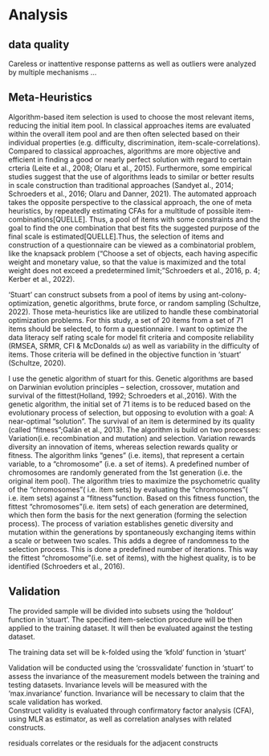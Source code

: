 # Analysis

## data quality 
Careless or inattentive response patterns as well as outliers were analyzed by multiple mechanisms ... 

## Meta-Heuristics
Algorithm-based item selection is used to choose the most relevant items, reducing the initial item pool. In classical approaches items are evaluated within the overall item pool and are then often selected based on their individual properties (e.g. difficulty, discrimination, item-scale-correlations).
Compared to classical approaches, algorithms are more objective and efficient in finding a good or nearly perfect solution with regard to certain crteria (Leite et al., 2008; Olaru et al., 2015). Furthermore, some empirical studies suggest that the use of algorithms leads to similar or better results in scale construction than traditional approaches (Sandyet al., 2014; Schroeders et al., 2016; Olaru and Danner, 2021). The automated approach takes the opposite perspective to the classical approach, the one of meta heuristics, by repeatedly estimating CFAs for a multitude of possible item-combinations[QUELLE]. Thus, a pool of items with some constraints and the goal to find the one combination that best fits the suggested purpose of the final scale is estimated[QUELLE].Thus, the selection of items and construction of a questionnaire can be viewed as a combinatorial problem, like the knapsack problem (“Choose a set of objects, each having aspecific weight and monetary value, so that the value is maximized and the total weight does not exceed a predetermined limit;”Schroeders et al., 2016, p. 4; Kerber et al., 2022).

'Stuart' can construct subsets from a pool of items by using ant-colony- optimization, genetic algorithms, brute force, or random sampling (Schultze, 2022). Those meta-heuristics like are utilized to handle these combinatorial optimization problems. 
For this study, a set of 20 items from a set of 71 items should be selected, to form a questionnaire. I want to optimize the data literacy self rating scale for model fit criteria and composite reliability (RMSEA, SRMR, CFI & McDonalds $\omega$) as well as variability in the difficulty of items. Those criteria will be defined in the objective function in ‘stuart’ (Schultze, 2020). 

I use the genetic algorithm of stuart for this. Genetic algorithms are based on Darwinian evolution principles – selection, crossover, mutation and survival of the fittest(Holland, 1992; Schroeders et al.,2016). With the genetic algorithm, the initial set of 71 items is to be reduced based on the evolutionary process of selection, but opposing to evolution with a goal: A near-optimal "solution". The survival of an item is determined by its quality (called “fitness”;Galán et al., 2013). The algorithm is build on two processes: Variation(i.e. recombination and mutation) and selection. Variation rewards diversity an innovation of items, whereas selection rewards quality or fitness. The algorithm links "genes" (i.e. items), that represent a certain variable, to a "chromosome" (i.e. a set of items). A predefined number of chromosomes are randomly generated from the 1st generation (i.e. the original item pool). The algorithm tries to maximize the psychometric quality of the "chromosomes"( i.e. item sets) by evaluating the "chromosomes"( i.e. item sets) against a “fitness”function. Based on this fitness function, the fittest "chromosomes"(i.e. item sets) of each generation are determined, which then form the basis for the next generation (forming the selection process). The process of variation establishes genetic diversity and mutation within the generations by spontaneously exchanging items within a scale or between two scales. This adds a degree of randomness to the selection process. This is done a predefined number of iterations. This way the fittest "chromosome"(i.e. set of items), with the highest quality, is to be identified (Schroeders et al., 2016). 

## Validation
The provided sample will be divided into subsets using the ‘holdout' function in ‘stuart’. The specified item-selection procedure will be then applied to the training dataset. It will then be evaluated against the testing dataset. 

The training data set will be k-folded using the ‘kfold’ function in ‘stuart’

Validation will be conducted using the ‘crossvalidate’ function in ‘stuart’ to assess the invariance of the measurement models between the training and testing datasets. Invariance levels will be measured with  the ‘max.invariance' function. Invariance will be necessary to claim that the scale validation has worked.  
Construct validity is evaluated through confirmatory factor analysis (CFA), using MLR as estimator, as well as correlation analyses with related constructs.


residuals
correlates or the residuals for the adjacent constructs
